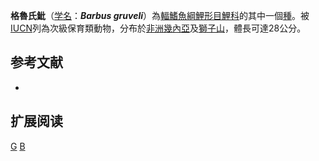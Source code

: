 {{Speciesbox 
| taxon = Barbus gruveli
| status = VU
| status_system = IUCN3.1
| authority = [[Pellegrin|Pellegrin]], 1911
| synonyms = 
}}

'''格魯氏魮'''（[[学名|学名]]：'''''Barbus gruveli'''''）為[[輻鰭魚綱|輻鰭魚綱]][[鯉形目|鯉形目]][[鯉科|鯉科]]的其中一個[[種|種]]。被[[IUCN|IUCN]]列為次級保育類動物，分布於[[非洲|非洲]][[幾內亞|幾內亞]]及[[塞拉利昂|獅子山]]，體長可達28公分。

== 参考文献 ==
*{{FishBase_species|genus=Barbus|species=gruveli|year=2011|month=12}}

== 扩展阅读 ==
{{refbegin}}
{{wikispecies-inline|Barbus gruveli|格魯氏魮}}
{{refend}}
{{Taxonbar|from=Q3751593}}

[[Category:魮屬|G]]
[[Category:1911年描述的魚類|B]]

{{魚類小作品}}